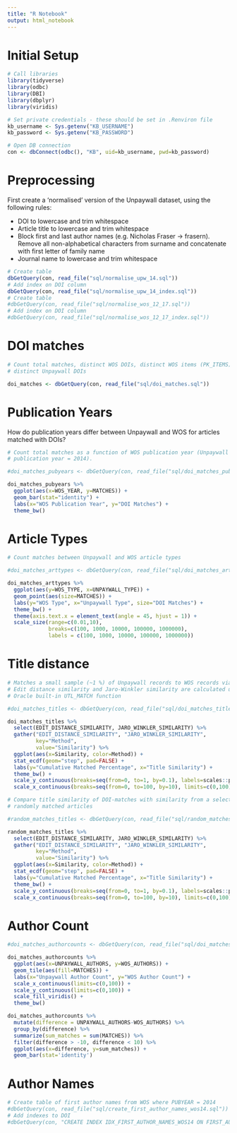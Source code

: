 ```yaml
---
title: "R Notebook"
output: html_notebook
---
```


# Initial Setup

```r
# Call libraries
library(tidyverse)
library(odbc)
library(DBI)
library(dbplyr)
library(viridis)

# Set private credentials - these should be set in .Renviron file
kb_username <- Sys.getenv("KB_USERNAME")
kb_password <- Sys.getenv("KB_PASSWORD")

```

```r

# Open DB connection
con <- dbConnect(odbc(), "KB", uid=kb_username, pwd=kb_password)

```


# Preprocessing

First create a 'normalised' version of the Unpaywall dataset, using the following rules:

- DOI to lowercase and trim whitespace
- Article title to lowercase and trim whitespace
- Block first and last author names (e.g. Nicholas Fraser -> frasern). Remove 
all non-alphabetical characters from surname and concatenate with first letter
of family name
- Journal name to lowercase and trim whitespace

```r
# Create table
dbGetQuery(con, read_file("sql/normalise_upw_14.sql"))
# Add index on DOI column
dbGetQuery(con, read_file("sql/normalise_upw_14_index.sql"))
# Create table
#dbGetQuery(con, read_file("sql/normalise_wos_12_17.sql"))
# Add index on DOI column
#dbGetQuery(con, read_file("sql/normalise_wos_12_17_index.sql"))

```


# DOI matches

```r

# Count total matches, distinct WOS DOIs, distinct WOS items (PK_ITEMS) and
# distinct Unpaywall DOIs

doi_matches <- dbGetQuery(con, read_file("sql/doi_matches.sql"))

```


# Publication Years

How do publication years differ between Unpaywall and WOS for articles matched with DOIs?

```r

# Count total matches as a function of WOS publication year (Unpaywall
# publication year = 2014).

#doi_matches_pubyears <- dbGetQuery(con, read_file("sql/doi_matches_publication_years.sql"))

doi_matches_pubyears %>%
  ggplot(aes(x=WOS_YEAR, y=MATCHES)) +
  geom_bar(stat="identity") +
  labs(x="WOS Publication Year", y="DOI Matches") +
  theme_bw()

```

# Article Types

```r

# Count matches between Unpaywall and WOS article types

#doi_matches_arttypes <- dbGetQuery(con, read_file("sql/doi_matches_article_types.sql"))

doi_matches_arttypes %>%
  ggplot(aes(y=WOS_TYPE, x=UNPAYWALL_TYPE)) +
  geom_point(aes(size=MATCHES)) +
  labs(y="WOS Type", x="Unpaywall Type", size="DOI Matches") +
  theme_bw() +
  theme(axis.text.x = element_text(angle = 45, hjust = 1)) +
  scale_size(range=c(0.01,10),
             breaks=c(100, 1000, 10000, 100000, 1000000),
             labels = c(100, 1000, 10000, 100000, 1000000))

```

# Title distance

```r

# Matches a small sample (~1 %) of Unpaywall records to WOS records via DOI.
# Edit distance similarity and Jaro-Winkler similarity are calculated using
# Oracle built-in UTL_MATCH function

#doi_matches_titles <- dbGetQuery(con, read_file("sql/doi_matches_title_distances.sql"))

doi_matches_titles %>%
  select(EDIT_DISTANCE_SIMILARITY, JARO_WINKLER_SIMILARITY) %>%
  gather("EDIT_DISTANCE_SIMILARITY", "JARO_WINKLER_SIMILARITY", 
         key="Method", 
         value="Similarity") %>%
  ggplot(aes(x=Similarity, color=Method)) +
  stat_ecdf(geom="step", pad=FALSE) +
  labs(y="Cumulative Matched Percentage", x="Title Similarity") +
  theme_bw() +
  scale_y_continuous(breaks=seq(from=0, to=1, by=0.1), labels=scales::percent) +
  scale_x_continuous(breaks=seq(from=0, to=100, by=10), limits=c(0,100))

# Compare title similarity of DOI-matches with similarity from a selection of 
# randomly matched articles

#random_matches_titles <- dbGetQuery(con, read_file("sql/random_matches_title_distances.sql"))

random_matches_titles %>%
  select(EDIT_DISTANCE_SIMILARITY, JARO_WINKLER_SIMILARITY) %>%
  gather("EDIT_DISTANCE_SIMILARITY", "JARO_WINKLER_SIMILARITY", 
         key="Method", 
         value="Similarity") %>%
  ggplot(aes(x=Similarity, color=Method)) +
  stat_ecdf(geom="step", pad=FALSE) +
  labs(y="Cumulative Matched Percentage", x="Title Similarity") +
  theme_bw() +
  scale_y_continuous(breaks=seq(from=0, to=1, by=0.1), labels=scales::percent) +
  scale_x_continuous(breaks=seq(from=0, to=100, by=10), limits=c(0,100))

```

# Author Count

```r

#doi_matches_authorcounts <- dbGetQuery(con, read_file("sql/doi_matches_author_counts.sql"))

doi_matches_authorcounts %>%
  ggplot(aes(x=UNPAYWALL_AUTHORS, y=WOS_AUTHORS)) +
  geom_tile(aes(fill=MATCHES)) +
  labs(x="Unpaywall Author Count", y="WOS Author Count") +
  scale_x_continuous(limits=c(0,100)) +
  scale_y_continuous(limits=c(0,100)) +
  scale_fill_viridis() +
  theme_bw()

doi_matches_authorcounts %>%
  mutate(difference = UNPAYWALL_AUTHORS-WOS_AUTHORS) %>%
  group_by(difference) %>%
  summarize(sum_matches = sum(MATCHES)) %>%
  filter(difference > -10, difference < 10) %>%
  ggplot(aes(x=difference, y=sum_matches)) +
  geom_bar(stat='identity')

```

# Author Names

```r

# Create table of first author names from WOS where PUBYEAR = 2014
#dbGetQuery(con, read_file("sql/create_first_author_names_wos14.sql"))
# Add indexes to DOI
#dbGetQuery(con, "CREATE INDEX IDX_FIRST_AUTHOR_NAMES_WOS14 ON FIRST_AUTHOR_NAMES_WOS14(DOI)")





```



